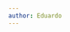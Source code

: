 ```yaml
---
author: Eduardo
---
```


<!--
This file is left intentionally empty by default to be backwards compatible with the initial theme setup.

Although the theme has advanced a little bit and it now allows to specify the content on the main page (even if the list of posts/articles is not intended).
This can be:
- with the list of posts/articles (default: `mainSections = ["post"]) or
- without the list of posts/articles (by setting `mainSections = [""]`)

Markdown supported, ie:

```
# Welcome

- Hugo :rocket:
- Hugo theme :rocket:

Don't forget to check the README.md file!
```

Remember that you can also specify a section header for the posts below by configuring the `mainSectionsTitle` parameter in the front matter of this file.
-->
